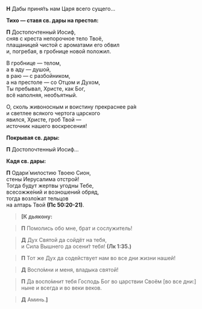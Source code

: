 **Н** Дабы приня́ть нам Царя всего сущего…

**Тихо — ставя св. дары на престол:**

**П** Достопочтенный Иосиф,  
сняв с креста непорочное тело Твоё,  
плащаницей чистой с ароматами его обвил  
и, погребая, в гробнице новой положил.

В гробнице — телом,  
а в аду — душой,  
в раю — с разбойником,  
а на престоле — со Отцом и Духом,  
Ты пребывал, Христе, как Бог,  
всё наполняя, необъятный.

О, сколь живоносным и воистину прекраснее ра́я  
и светлее всякого чертога царского  
явился, Христе, гроб Твой —  
источник нашего воскресения!

**Покрывая св. дары:**

**П** Достопочтенный Иосиф…

**Кадя св. дары:**

**П** Одари́ милостию Твоею Сион,  
стены Иерусалима отстрой!  
Тогда будут жертвы угодны Тебе,  
всесожже́ний и возношений обряд,  
тогда возло́жат тельцов  
на алтарь Твой **(Пс 50:20-21)**.

>**<b>[</b>К дьякону:**

>**П** Помолись обо мне, брат и сослужитель!

>**Д** Дух Святой да сойдёт на тебя,  
>и Сила Вышнего да осени́т тебя! **(Лк 1:35.)**

>**П** Тот же Дух да содействует нам во все дни жизни нашей!

>**Д** Воспо́мни и меня, владыка святой!

>**П** Да воспо́мнит тебя Господь Бог во царствии Своём <R>[</R>во все дни:<R>]</R> ныне и всегда и во веки веков.

>**Д** Аминь.**<b>]</b>**
